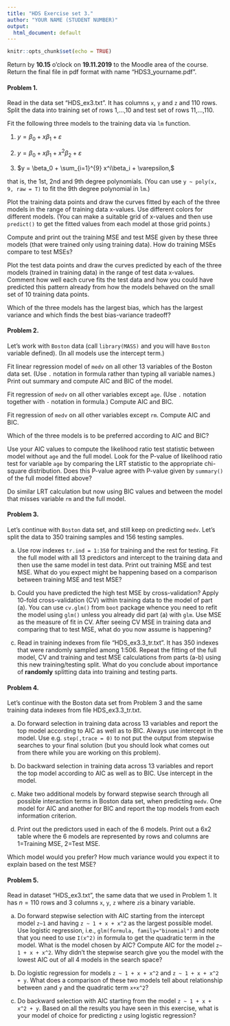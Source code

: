 ```yaml
---
title: "HDS Exercise set 3."
author: "YOUR NAME (STUDENT NUMBER)"
output:
  html_document: default
---
```


```r
knitr::opts_chunk$set(echo = TRUE)
```
Return by **10.15** o'clock on **19.11.2019** to the Moodle area of the course.
Return the final file in pdf format with name "HDS3_yourname.pdf".


#### Problem 1.
Read in the data set "HDS_ex3.txt". It has columns `x`, `y` and `z` and 110 rows.
Split the data into training set of rows 1,...,10 and test set of rows 11,...,110.

Fit the following three models to the training data via `lm` function.

(1) $y = \beta_0 + x\beta_1 + \varepsilon$

(2) $y = \beta_0 + x\beta_1 + x^2\beta_2 +  \varepsilon$

(3) $y = \beta_0 + \sum_{i=1}^{9} x^i\beta_i +  \varepsilon,$

that is, the 1st, 2nd and 9th degree polynomials. 
(You can use `y ~ poly(x, 9, raw = T)` to fit the 9th degree polynomial in `lm`.)

Plot the training data points and draw the curves fitted by each of the 
three models in the range of training data x-values. Use different colors for different
models. (You can make a suitable grid of x-values and then use `predict()` 
to get the fitted values from each model at those grid points.)

Compute and print out 
the training MSE and test MSE given by these three models (that were trained
only using training data). How do training MSEs compare to test MSEs?

Plot the test data points and draw the curves predicted by each of the 
three models (trained in training data) in the range of test data x-values. 
Comment how well each curve fits the test data and how you could have predicted
this pattern already from how the models behaved on the small set of 10 
training data points.

Which of the three models has the largest bias, which has the largest variance and 
which finds the best bias-variance tradeoff?



#### Problem 2.
Let's work with `Boston` data 
(call `library(MASS)` and you will have `Boston` variable defined).
(In all models use the intercept term.)

Fit linear regression model of `medv` on all other 13 variables of the 
Boston data set. (Use `.` notation in formula rather than typing all variable names.) 
Print out summary and compute AIC and BIC of the model.

Fit regression of `medv` on all other variables except `age`. 
(Use `.` notation together with `-` notation in formula.)
Compute AIC and BIC.

Fit regression of `medv` on all other variables except `rm`. Compute AIC and BIC.

Which of the three models is to be preferred according to AIC and BIC?

Use your AIC values to compute the likelihood ratio test statistic between model
without `age` and the full model. Look for the P-value of likelihood ratio test
for variable `age` by comparing the LRT statistic to the appropriate 
chi-square distribution. Does this P-value agree with P-value given
by `summary()` of the full model fitted above?

Do similar LRT calculation but now using BIC values and between the model that misses 
variable `rm` and the full model.



#### Problem 3.

Let's continue with `Boston` data set, and still keep on predicting `medv`.
Let's split the data to 350 training samples and 156 testing samples.

(a) 
Use row indexes `tr.ind = 1:350` for training and the rest for testing.
Fit the full model with all 13 predictors and intercept to the training data
and then use the same model in test data. Print out training MSE and test MSE.
What do you expect might be happening based on a comparison between 
training MSE and test MSE?

(b) 
Could you have predicted the high test MSE by cross-validation?
Apply 10-fold cross-validation (CV) within training data to the model of part (a).
You can use `cv.glm()` from `boot` package whence you need to refit the model using `glm()`
unless you already did part (a) with `glm`.
Use MSE as the measure of fit in CV. 
After seeing CV MSE in training data and comparing that to test MSE, 
what do you now assume is happening?

(c) 
Read in training indexes from file "HDS_ex3.3_tr.txt".
It has 350 indexes that were randomly sampled among 1:506.
Repeat the fitting of the full model, CV and training and test MSE calculations 
from parts (a-b) using this new training/testing split.
What do you conclude about importance of **randomly** splitting 
data into training and testing parts.



#### Problem 4.
Let's continue with the Boston data set from Problem 3
and the same training data indexes from file HDS_ex3.3_tr.txt.

(a)
Do forward selection in training data across 13 variables and 
report the top model according to 
AIC as well as to BIC. Always use intercept in the model.
Use e.g. `step(,trace = 0)` to not put the 
output from stepwise searches to your final solution (but you should
look what comes out from there while you are working on this problem).

(b) 
Do backward selection in training data across 13 variables and 
report the top model according to AIC as well as to BIC.
Use intercept in the model.

(c)
Make two additional models
by forward stepwise search through all possible interaction terms
in Boston data set, when predicting `medv`. One model for AIC and another for BIC
and report the top models from each information criterion.


(d)
Print out the predictors used in each of the 6 models.
Print out a 6x2 table where the 6 models are represented by 
rows and columns are
1=Training MSE, 2=Test MSE.

Which model would you prefer?
How much variance would you expect it to explain based on the test MSE?



#### Problem 5.
Read in dataset "HDS_ex3.txt", the same data that we used in Problem 1.
It has $n=110$ rows and 3 columns `x`, `y`, `z` where `z`is a binary variable.

(a) Do forward stepwise selection with AIC starting from the
intercept model `z~1` and having `z ~ 1 + x + x^2` as the largest possible model. 
Use logistic regression, i.e., `glm(formula, family="binomial")`
and note that you need to use `I(x^2)` in formula 
to get the quadratic term in the model.
What is the model chosen by AIC? Compute AIC for the model
`z~ 1 + x + x^2`. Why didn't the stepwise search give you the model with
the lowest AIC out of all 4 models in the search space?

(b) Do logistic regression for models `z ~ 1 + x + x^2` and 
`z ~ 1 + x + x^2 + y`. What does a comparison of these two models 
tell about relationship between `z`and `y` and the 
quadratic term `x+x^2`?

(c) Do backward selection with AIC starting from the model 
`z ~ 1 + x + x^2 + y`. Based on all the results you have seen in this exercise, 
what is your model of choice for predicting `z` using logistic regression?

